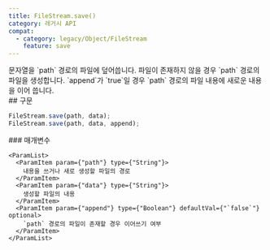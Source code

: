 ```yaml
---
title: FileStream.save()
category: 레거시 API
compat:
  - category: legacy/Object/FileStream
    feature: save
---
```


<Section>
  문자열을 `path` 경로의 파일에 덮어씁니다. 파일이 존재하지 않을 경우 `path` 경로의 파일을 생성합니다. `append`가 `true`일 경우 `path` 경로의 파일 내용에 새로운 내용을 이어 씁니다.
</Section>
<Section>
  ## 구문

  ~~~js
  FileStream.save(path, data);
  FileStream.save(path, data, append);
  ~~~

  <Section>
    ### 매개변수

    <ParamList>
      <ParamItem param={"path"} type={"String"}>
        내용을 쓰거나 새로 생성할 파일의 경로
      </ParamItem>
      <ParamItem param={"data"} type={"String"}>
        생성할 파일의 내용
      </ParamItem>
      <ParamItem param={"append"} type={"Boolean"} defaultVal={"`false`"} optional>
        `path` 경로의 파일이 존재할 경우 이어쓰기 여부
      </ParamItem>
    </ParamList>
  </Section>
</Section>